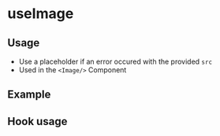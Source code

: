 
<Meta of={useImageStories} />

# useImage

## Usage

- Use a placeholder if an error occured with the provided `src`
- Used in the `<Image/>` Component

## Example

<Canvas of={useImageStories.Example} />

## Hook usage

```jsx
const src = '';
const alt = 'alternative text';
const placeholder = '/assets/themes/ode-bootstrap/images/image-placeholder.png';
const { imgSrc, onError } = useImage({ src, placeholder });

return <img alt={alt} onError={onError} src={imgSrc} />;
```
